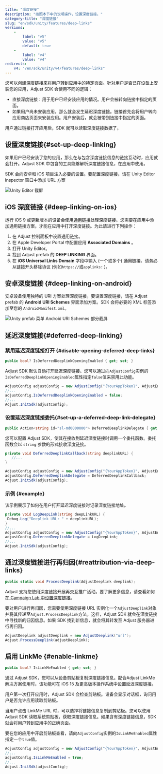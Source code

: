 ```yaml
---
title: "深度链接"
description: "按照本节中的说明操作，设置深度链接。"
category-title: "深度链接"
slug: "en/sdk/unity/features/deep-links"
versions: 
    - 
        label: "v5"
        value: "v5"
        default: true
    - 
        label: "v4"
        value: "v4"
redirects: 
    v4: "/en/sdk/unity/v4/features/deep-links"
---
```

您可以创建深度链接来将用户转到应用中的特定页面。针对用户是否已在设备上安装您的应用，Adjust SDK 会使用不同的逻辑：

* 直接深度链接：用于用户已经安装应用的情况。用户会被转向链接中指定的页面。
* 如果用户尚未安装应用，那么就会发生延迟深度链接。链接首先会将用户转向应用商店页面来安装应用。用户安装后，就会被带到链接中指定的页面。

用户通过链接打开应用后，SDK 就可以读取深度链接数据了。

设置深度链接\{\#set\-up\-deep\-linking\}
----------------------------------------

如果用户已经安装了您的应用，那么在与包含深度链接信息的链接互动时，应用就会打开。Adjust SDK 中包含的工具能够解析深度链接信息，在应用中使用。

SDK 会向安卓和 iOS 项目注入必要的设置。要配置深度链接，请在 Unity Editor inspector 窗口中添加 URL 方案

![Unity Editor 截屏](@images/unity/deep-links/1-editor.png)

iOS 深度链接 \{\#deep\-linking\-on\-ios\}
-------------------------------------------

运行 iOS 9 或更新版本的设备会使用[通用链接](https://developer.apple.com/library/ios/documentation/General/Conceptual/AppSearch/UniversalLinks.html)处理深度链接。您需要在应用中添加通用链接方案，才能在应用中打开深度链接。为此请进行下列操作：

1. 在 Adjust 控制面板中设置通用链接。
2. 在 Apple Developer Portal 中配置应用 **Associated Domains** 。
3. 打开 Unity Editor。
4. 找到 Adjust prefab 的 **DEEP LINKING** 界面。
5. 在 **iOS Universal Links Domain** 字段中输入 \(一个或多个\) 通用链接。请务必从链接开头移除协议 \(例如`https://`或`applinks:` \)。

安卓深度链接 \{\#deep\-linking\-on\-android\}
---------------------------------------------

安卓设备使用独特的 URI 方案处理深度链接。要设置深度链接，请在 Adjust prefab 的 **Android URI Schemes** 界面添加方案。SDK 会将必要的 XML 标签添加至您的 `AndroidManifest.xml`。

![Unity prefab 菜单 Android URI Schemes 部分截屏](@images/unity/deep-links/2-uri-schemes.png)

延迟深度链接\{\#deferred\-deep\-linking\}
----------------------------------------

### 禁用延迟深度链接打开 \{\#disable\-opening\-deferred\-deep\-links\}

<codeblock title="属性声明"> 

```cs
public bool? IsDeferredDeeplinkOpeningEnabled { get; set; }
```

</CodeBlock> 

Adjust SDK 默认自动打开延迟深度链接。您可以通过向`AdjustConfig`实例的`IsDeferredDeeplinkOpeningEnabled`属性指定`false`值来禁用此功能。

```cs
AdjustConfig adjustConfig = new AdjustConfig("{YourAppToken}", AdjustEnvironment.Sandbox);
//...
adjustConfig.IsDeferredDeeplinkOpeningEnabled = false;
//...
Adjust.InitSdk(adjustConfig);
```

### 设置延迟深度链接委托\{\#set\-up\-a\-deferred\-deep\-link\-delegate\}

<codeblock title="属性声明"> 

```cs
public Action<string id="sl-md0000000"> DeferredDeeplinkDelegate { get; set; }
```

</CodeBlock> 

您可以配置 Adjust SDK，使其在接收到延迟深度链接时调用一个委托函数。委托函数会以 `string` 参数的形式接收深度链接。

```cs
private void DeferredDeeplinkCallback(string deeplinkURL) {
   //...
}

AdjustConfig adjustConfig = new AdjustConfig("{YourAppToken}", AdjustEnvironment.Sandbox);
adjustConfig.DeferredDeeplinkDelegate = DeferredDeeplinkCallback;
Adjust.InitSdk(adjustConfig);
```

### 示例 \{\#example\}

该示例展示了如何在用户打开延迟深度链接时记录深度链接地址。

```cs
private void LogDeepLink(string deepLinkURL) {
 Debug.Log("Deeplink URL: " + deeplinkURL);
}
//...
AdjustConfig adjustConfig = new AdjustConfig("{YourAppToken}", AdjustEnvironment.Sandbox);
adjustConfig.DeferredDeeplinkDelegate = LogDeepLink;
//...
Adjust.InitSdk(adjustConfig);
```

通过深度链接进行再归因\{\#reattribution\-via\-deep\-links\}
------------------------------------------------------

<codeblock title="方法签名"> 

```cs
public static void ProcessDeeplink(AdjustDeeplink deeplink);
```

</CodeBlock> 

Adjust 支持您使用深度链接开展再交互推广活动。要了解更多信息，请查看如何[在 Campaign Lab 中设置深度链接](https://help.adjust.com/en/article/deep-links)。

要对用户进行再归因，您需要使用深度链接 URL 实例化一个`AdjustDeeplink`对象并将其传递至`Adjust.ProcessDeeplink`方法。这样，Adjust SDK 就会在深度链接中寻找新的归因信息。如果 SDK 找到新信息，就会将其转发至 Adjust 服务器进行再归因。

```cs
AdjustDeeplink adjustDeeplink = new AdjustDeeplink("url");
Adjust.ProcessDeeplink(adjustDeeplink);
```

启用 LinkMe \{\#enable\-linkme\}
----------------------------------

<codeblock title="方法签名"> 

```cs
public bool? IsLinkMeEnabled { get; set; }
```

</CodeBlock> 

通过 Adjust SDK，您可以从设备剪贴板复制深度链接信息。配合Adjust LinkMe 解决方案使用时，该功能可在 iOS 15 及更高版本操作系统中设置延迟深度链接。
<callout type="important"> 

用户第一次打开应用时，Adjust SDK 会检查剪贴板。设备会显示对话框，询问用户是否允许应用读取剪贴板。
</Callout> 

当用户点击 LinkMe URL 时，可以选择将链接信息复制到剪贴板。您可以使用 Adjust SDK 读取系统剪贴板，获取深度链接信息。如果含有深度链接信息，SDK 就会将用户转到应用中的正确页面。

要在您的应用中开启剪贴板查看，请向`AdjustConfig`实例的`IsLinkMeEnabled`属性指定一个`true`值。

```cs
AdjustConfig adjustConfig = new AdjustConfig("{YourAppToken}", AdjustEnvironment.Sandbox, true);
//...
adjustConfig.IsLinkMeEnabled = true;
//...
Adjust.InitSdk(adjustConfig);
```

